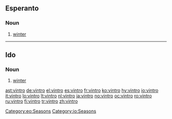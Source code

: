 ==Esperanto==
===Noun===
{{eo-noun}}

# [[winter]]

[[Category:eo:Seasons]]
----

==Ido==
===Noun===
{{infl|io|noun}}
# [[winter]]

[[Category:io:Seasons]]

[[ast:vintro]]
[[de:vintro]]
[[el:vintro]]
[[es:vintro]]
[[fr:vintro]]
[[ko:vintro]]
[[hy:vintro]]
[[io:vintro]]
[[it:vintro]]
[[lo:vintro]]
[[lt:vintro]]
[[nl:vintro]]
[[ja:vintro]]
[[no:vintro]]
[[oc:vintro]]
[[ro:vintro]]
[[ru:vintro]]
[[fi:vintro]]
[[tr:vintro]]
[[zh:vintro]]